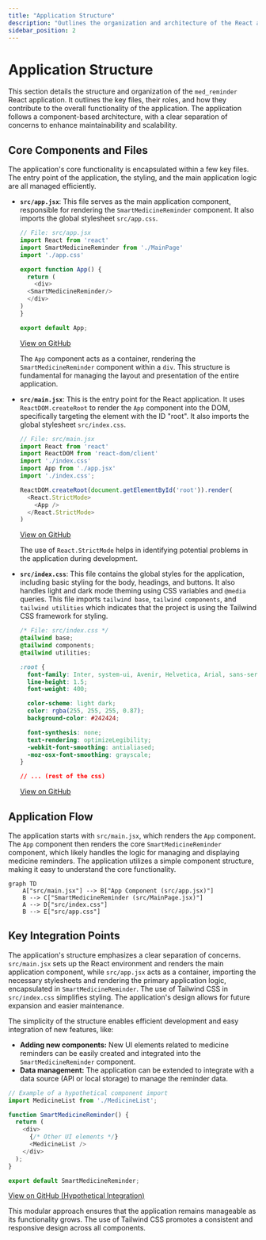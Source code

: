 ```yaml
---
title: "Application Structure"
description: "Outlines the organization and architecture of the React application."
sidebar_position: 2
---
```


# Application Structure

This section details the structure and organization of the `med_reminder` React application. It outlines the key files, their roles, and how they contribute to the overall functionality of the application. The application follows a component-based architecture, with a clear separation of concerns to enhance maintainability and scalability.

## Core Components and Files

The application's core functionality is encapsulated within a few key files. The entry point of the application, the styling, and the main application logic are all managed efficiently.

*   **`src/app.jsx`**: This file serves as the main application component, responsible for rendering the `SmartMedicineReminder` component. It also imports the global stylesheet `src/app.css`.

    ```javascript
    // File: src/app.jsx
    import React from 'react'
    import SmartMedicineReminder from './MainPage'
    import './app.css'

    export function App() {
      return (
        <div>
      <SmartMedicineReminder/>
      </div>
    )
    }

    export default App;
    ```

    [View on GitHub](https://github.com/santrupt29/med_reminder/blob/main/src/app.jsx)

    The `App` component acts as a container, rendering the `SmartMedicineReminder` component within a `div`. This structure is fundamental for managing the layout and presentation of the entire application.

*   **`src/main.jsx`**: This is the entry point for the React application. It uses `ReactDOM.createRoot` to render the `App` component into the DOM, specifically targeting the element with the ID "root". It also imports the global stylesheet `src/index.css`.

    ```javascript
    // File: src/main.jsx
    import React from 'react'
    import ReactDOM from 'react-dom/client'
    import './index.css'
    import App from './app.jsx'
    import './index.css';

    ReactDOM.createRoot(document.getElementById('root')).render(
      <React.StrictMode>
        <App />
      </React.StrictMode>
    )
    ```

    [View on GitHub](https://github.com/santrupt29/med_reminder/blob/main/src/main.jsx)

    The use of `React.StrictMode` helps in identifying potential problems in the application during development.

*   **`src/index.css`**: This file contains the global styles for the application, including basic styling for the body, headings, and buttons. It also handles light and dark mode theming using CSS variables and `@media` queries. This file imports `tailwind base`, `tailwind components`, and `tailwind utilities` which indicates that the project is using the Tailwind CSS framework for styling.

    ```css
    /* File: src/index.css */
    @tailwind base;
    @tailwind components;
    @tailwind utilities;

    :root {
      font-family: Inter, system-ui, Avenir, Helvetica, Arial, sans-serif;
      line-height: 1.5;
      font-weight: 400;

      color-scheme: light dark;
      color: rgba(255, 255, 255, 0.87);
      background-color: #242424;

      font-synthesis: none;
      text-rendering: optimizeLegibility;
      -webkit-font-smoothing: antialiased;
      -moz-osx-font-smoothing: grayscale;
    }

    // ... (rest of the css)
    ```

    [View on GitHub](https://github.com/santrupt29/med_reminder/blob/main/src/index.css)

## Application Flow

The application starts with `src/main.jsx`, which renders the `App` component. The `App` component then renders the core `SmartMedicineReminder` component, which likely handles the logic for managing and displaying medicine reminders. The application utilizes a simple component structure, making it easy to understand the core functionality.





```mermaid
graph TD
    A["src/main.jsx"] --> B["App Component (src/app.jsx)"]
    B --> C["SmartMedicineReminder (src/MainPage.jsx)"]
    A --> D["src/index.css"]
    B --> E["src/app.css"]
```



## Key Integration Points

The application's structure emphasizes a clear separation of concerns. `src/main.jsx` sets up the React environment and renders the main application component, while `src/app.jsx` acts as a container, importing the necessary stylesheets and rendering the primary application logic, encapsulated in `SmartMedicineReminder`. The use of Tailwind CSS in `src/index.css` simplifies styling. The application's design allows for future expansion and easier maintenance.

The simplicity of the structure enables efficient development and easy integration of new features, like:

*   **Adding new components:** New UI elements related to medicine reminders can be easily created and integrated into the `SmartMedicineReminder` component.
*   **Data management:** The application can be extended to integrate with a data source (API or local storage) to manage the reminder data.

```javascript
// Example of a hypothetical component import
import MedicineList from './MedicineList';

function SmartMedicineReminder() {
  return (
    <div>
      {/* Other UI elements */}
      <MedicineList />
    </div>
  );
}

export default SmartMedicineReminder;
```

[View on GitHub (Hypothetical Integration)](https://github.com/santrupt29/med_reminder)

This modular approach ensures that the application remains manageable as its functionality grows. The use of Tailwind CSS promotes a consistent and responsive design across all components.